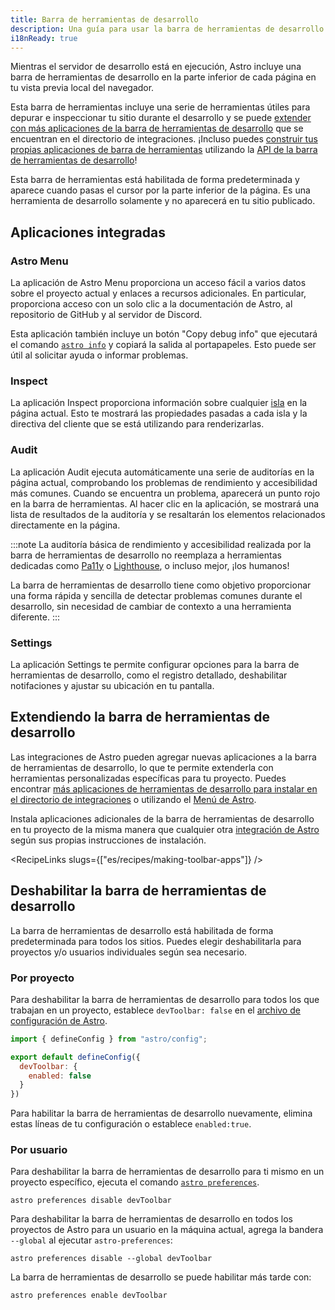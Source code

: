 ```yaml
---
title: Barra de herramientas de desarrollo
description: Una guía para usar la barra de herramientas de desarrollo en Astro
i18nReady: true
---
```


Mientras el servidor de desarrollo está en ejecución, Astro incluye una barra de herramientas de desarrollo en la parte inferior de cada página en tu vista previa local del navegador.

Esta barra de herramientas incluye una serie de herramientas útiles para depurar e inspeccionar tu sitio durante el desarrollo y se puede [extender con más aplicaciones de la barra de herramientas de desarrollo](#extendiendo-la-barra-de-herramientas-de-desarrollo) que se encuentran en el directorio de integraciones. ¡Incluso puedes [construir tus propias aplicaciones de barra de herramientas](/es/recipes/making-toolbar-apps/) utilizando la [API de la barra de herramientas de desarrollo](/es/reference/dev-toolbar-app-reference/)!

Esta barra de herramientas está habilitada de forma predeterminada y aparece cuando pasas el cursor por la parte inferior de la página. Es una herramienta de desarrollo solamente y no aparecerá en tu sitio publicado.

## Aplicaciones integradas

### Astro Menu

La aplicación de Astro Menu proporciona un acceso fácil a varios datos sobre el proyecto actual y enlaces a recursos adicionales. En particular, proporciona acceso con un solo clic a la documentación de Astro, al repositorio de GitHub y al servidor de Discord.

Esta aplicación también incluye un botón "Copy debug info" que ejecutará el comando [`astro info`](/es/reference/cli-reference/#astro-info) y copiará la salida al portapapeles. Esto puede ser útil al solicitar ayuda o informar problemas.

### Inspect

La aplicación Inspect proporciona información sobre cualquier [isla](/es/concepts/islands/) en la página actual. Esto te mostrará las propiedades pasadas a cada isla y la directiva del cliente que se está utilizando para renderizarlas.

### Audit

La aplicación Audit ejecuta automáticamente una serie de auditorías en la página actual, comprobando los problemas de rendimiento y accesibilidad más comunes. Cuando se encuentra un problema, aparecerá un punto rojo en la barra de herramientas. Al hacer clic en la aplicación, se mostrará una lista de resultados de la auditoría y se resaltarán los elementos relacionados directamente en la página.

:::note
La auditoría básica de rendimiento y accesibilidad realizada por la barra de herramientas de desarrollo no reemplaza a herramientas dedicadas como [Pa11y](https://pa11y.org/) o [Lighthouse](https://developers.google.com/web/tools/lighthouse), o incluso mejor, ¡los humanos!

La barra de herramientas de desarrollo tiene como objetivo proporcionar una forma rápida y sencilla de detectar problemas comunes durante el desarrollo, sin necesidad de cambiar de contexto a una herramienta diferente.
:::

### Settings

La aplicación Settings te permite configurar opciones para la barra de herramientas de desarrollo, como el registro detallado, deshabilitar notifaciones y ajustar su ubicación en tu pantalla.

## Extendiendo la barra de herramientas de desarrollo

Las integraciones de Astro pueden agregar nuevas aplicaciones a la barra de herramientas de desarrollo, lo que te permite extenderla con herramientas personalizadas específicas para tu proyecto. Puedes encontrar [más aplicaciones de herramientas de desarrollo para instalar en el directorio de integraciones](https://astro.build/integrations/?search=&categories%5B%5D=toolbar) o utilizando el [Menú de Astro](#astro-menu).

Instala aplicaciones adicionales de la barra de herramientas de desarrollo en tu proyecto de la misma manera que cualquier otra [integración de Astro](/es/guides/integrations-guide/) según sus propias instrucciones de instalación.

<RecipeLinks slugs={["es/recipes/making-toolbar-apps"]} />

## Deshabilitar la barra de herramientas de desarrollo

La barra de herramientas de desarrollo está habilitada de forma predeterminada para todos los sitios. Puedes elegir deshabilitarla para proyectos y/o usuarios individuales según sea necesario.

### Por proyecto

Para deshabilitar la barra de herramientas de desarrollo para todos los que trabajan en un proyecto, establece `devToolbar: false` en el [archivo de configuración de Astro](/es/reference/configuration-reference/).

```js title="astro.config.mjs" ins={4-6}
import { defineConfig } from "astro/config";

export default defineConfig({
  devToolbar: {
    enabled: false
  }
})
```

Para habilitar la barra de herramientas de desarrollo nuevamente, elimina estas líneas de tu configuración o establece `enabled:true`.

### Por usuario

Para deshabilitar la barra de herramientas de desarrollo para ti mismo en un proyecto específico, ejecuta el comando [`astro preferences`](/es/reference/cli-reference/#astro-preferences).

```shell
astro preferences disable devToolbar
```

Para deshabilitar la barra de herramientas de desarrollo en todos los proyectos de Astro para un usuario en la máquina actual, agrega la bandera `--global` al ejecutar `astro-preferences`:

```shell
astro preferences disable --global devToolbar
```

La barra de herramientas de desarrollo se puede habilitar más tarde con:

```shell
astro preferences enable devToolbar
```
